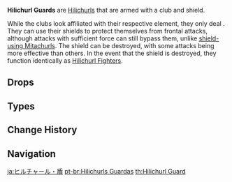 {{Terminology Infobox
|image        = <gallery>
Enemy Ice Shield Hilichurl Guard.png|Cryo
Enemy Wooden Shield Hilichurl Guard.png|Dendro
Enemy Rock Shield Hilichurl Guard.png|Geo
</gallery>
|type         = Enemy Groups
|type2        = Hilichurls
}}
'''Hilichurl Guards''' are [[Hilichurls]] that are armed with a club and shield.

While the clubs look affiliated with their respective element, they only deal {{Color|Physical DMG}}. They can use their shields to protect themselves from frontal attacks, although attacks with sufficient force can still bypass them, unlike [[Mitachurls|shield-using Mitachurls]]. The shield can be destroyed, with some attacks being more effective than others. In the event that the shield is destroyed, they function identically as [[Hilichurl Fighter]]s.

==Drops==
{{Drops Table|type=Hilichurls}}

==Types==
{{Enemies by Category List|Hilichurl Guards}}

==Change History==
{{Change History|1.0}}

==Navigation==
{{Enemy Navbox|common}}

[[ja:ヒルチャール・盾]]
[[pt-br:Hilichurls Guardas]]
[[th:Hilichurl Guard]]